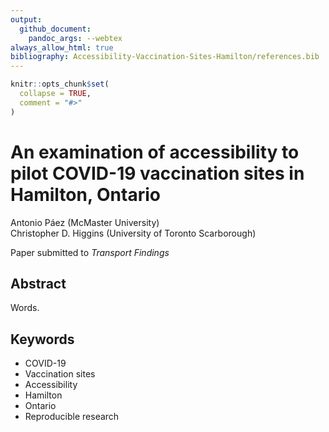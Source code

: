 ```yaml
---
output:
  github_document:
    pandoc_args: --webtex
always_allow_html: true
bibliography: Accessibility-Vaccination-Sites-Hamilton/references.bib
---
```


<!-- README.md is generated from README.Rmd. Please edit that file -->

```r
knitr::opts_chunk$set(
  collapse = TRUE,
  comment = "#>"
)
```

# An examination of accessibility to pilot COVID-19 vaccination sites in Hamilton, Ontario

<!-- badges: start -->
<!-- badges: end -->

Antonio Páez (McMaster University)  
Christopher D. Higgins (University of Toronto Scarborough)  

Paper submitted to *Transport Findings*

## Abstract

Words.

## Keywords

- COVID-19  
- Vaccination sites
- Accessibility  
- Hamilton  
- Ontario
- Reproducible research  
